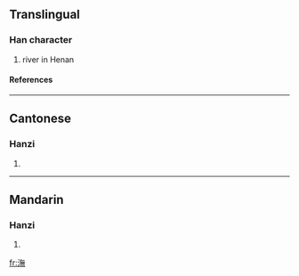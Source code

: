 ==Translingual==
===Han character===
{{Han char|rn=85|rad=水|as=12|sn=15|four=3813<sub>1</sub>|canj=水人廿火 (EOTF)}}
# river in Henan
====References====
{{Han ref|kx=0649.010|dkj=18232|dj=1058.240|hdz=31742.100|uh=6F55|ud=28501|bh=E64B|bd=58955}}

----
==Cantonese==
===Hanzi===
{{yue-hanzi|jyut=|y=mou5}}
# {{defn|Cantonese}}

----
==Mandarin==
===Hanzi===
{{cmn-hanzi|pin=[[wǔ]] (wu3)|wg=wu<sup>3</sup>}}
# {{defn|Mandarin}}

[[fr:潕]]